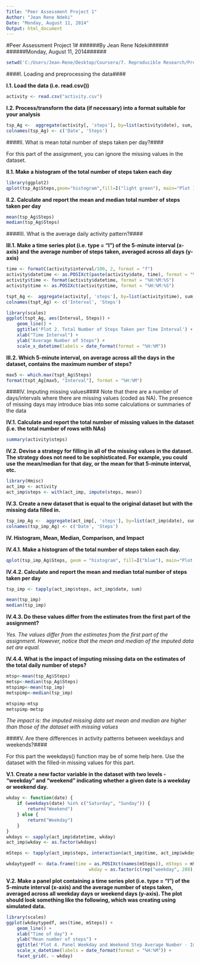```yaml
---
Title: "Peer Assessment Project 1"
Author: "Jean Rene Ndeki"
Date: "Monday, August 11, 2014"
Output: html_document
---
```

#Peer Assessment Project 1#
######By Jean Rene Ndeki######
######Monday, August 11, 2014######

```r
setwd('C:/Users/Jean-Rene/Desktop/Coursera/7. Reproducible Research/Project 1/Data')
```

####I. Loading and preprocessing the data####

**I.1. Load the data (i.e. read.csv())**

```r
activity <- read.csv("activity.csv")
```

**I.2. Process/transform the data (if necessary) into a format suitable for your analysis**

```r
tsp_Ag <-  aggregate(activity[, 'steps'], by=list(activity$date), sum, na.rm = TRUE)
colnames(tsp_Ag) <- c('Date', 'Steps')
```

####II. What is mean total number of steps taken per day?####

For this part of the assignment, you can ignore the missing values in the dataset.

**II.1. Make a histogram of the total number of steps taken each day**

```r
library(ggplot2)
qplot(tsp_Ag$Steps,geom="histogram",fill=I("light green"), main="Plot 1. Daily Total Number Steps",xlab="Total steps",ylab="Frequency")
```

**II.2. Calculate and report the mean and median total number of steps taken per day**

```r
mean(tsp_Ag$Steps)
median(tsp_Ag$Steps)
```

####III. What is the average daily activity pattern?####

**III.1. Make a time series plot (i.e. type = "l") of the 5-minute interval (x-axis) and the average number of steps taken, averaged across all days (y-axis)**

```r
time <- formatC(activity$interval/100, 2, format = "f")
activity$datetime <- as.POSIXct(paste(activity$date, time), format = "%Y-%m-%d %H.%M",tz = "GMT")
activity$time <- format(activity$datetime, format = "%H:%M:%S")
activity$time <- as.POSIXct(activity$time, format = "%H:%M:%S")

tspt_Ag <-  aggregate(activity[, 'steps'], by=list(activity$time), sum, na.rm = TRUE)
colnames(tspt_Ag) <- c('Interval', 'Steps')
```

```r
library(scales)
ggplot(tspt_Ag, aes(Interval, Steps)) + 
    geom_line() + 
    ggtitle('Plot 2. Total Number of Steps Taken per Time Interval') +
    xlab("Time Interval") + 
    ylab("Average Number of Steps") + 
    scale_x_datetime(labels = date_format(format = "%H:%M"))
```

**III.2. Which 5-minute interval, on average across all the days in the dataset, contains the maximum number of steps?**

```r
max5 <- which.max(tspt_Ag$Steps)
format(tspt_Ag[max5, "Interval"], format = "%H:%M")
```

####IV. Imputing missing values####
Note that there are a number of days/intervals where there are missing values (coded as NA). The presence of missing days may introduce bias into some calculations or summaries of the data

**IV.1. Calculate and report the total number of missing values in the dataset (i.e. the total number of rows with NAs)**

```r
summary(activity$steps)
```


**IV.2. Devise a strategy for filling in all of the missing values in the dataset. The strategy does not need to be sophisticated. For example, you could use the mean/median for that day, or the mean for that 5-minute interval, etc.**

```r
library(Hmisc)
act_imp <- activity
act_imp$steps <- with(act_imp, impute(steps, mean))
```

**IV.3. Create a new dataset that is equal to the original dataset but with the missing data filled in.**

```r
tsp_imp_Ag <-  aggregate(act_imp[, 'steps'], by=list(act_imp$date), sum, na.rm = TRUE)
colnames(tsp_imp_Ag) <- c('Date', 'Steps')
```

**IV. Histogram, Mean, Median, Comparison, and Impact**

**IV.4.1. Make a histogram of the total number of steps taken each day.**

```r
qplot(tsp_imp_Ag$Steps, geom = "histogram", fill=I("blue"), main="Plot 3. Total Number Daily Steps - Imputed",xlab = "Total steps", ylab = "Frequency")
```

**IV.4.2. Calculate and report the mean and median total number of steps taken per day**

```r
tsp_imp <- tapply(act_imp$steps, act_imp$date, sum)
```

```r
mean(tsp_imp)
median(tsp_imp)
```

**IV.4.3. Do these values differ from the estimates from the first part of the assignment?** 

*Yes. The values differ from the estimates from the first part of the assignment. However, notice that the mean and median of the imputed data set are equal.*

**IV.4.4. What is the impact of imputing missing data on the estimates of the total daily number of steps?**

```r
mtsp<-mean(tsp_Ag$Steps)
metsp<-median(tsp_Ag$Steps)
mtspimp<-mean(tsp_imp)
metspimp<-median(tsp_imp)
```

```r
mtspimp-mtsp
metspimp-metsp
```

*The impact is: the imputed missing data set mean and median are higher than those of the dataset with missing values*

####V. Are there differences in activity patterns between weekdays and weekends?####

For this part the weekdays() function may be of some help here. Use the dataset with the filled-in missing values for this part.

**V.1. Create a new factor variable in the dataset with two levels - "weekday" and "weekend" indicating whether a given date is a weekday or weekend day.**

```r
wkday <- function(date) {
    if (weekdays(date) %in% c("Saturday", "Sunday")) {
        return("Weekend")
    } else {
        return("Weekday")
    }
}
wkdays <- sapply(act_imp$datetime, wkday)
act_imp$wkday <- as.factor(wkdays)

mSteps <- tapply(act_imp$steps, interaction(act_imp$time, act_imp$wkday), mean, na.rm = TRUE)

wkdaytypedf <- data.frame(time = as.POSIXct(names(mSteps)), mSteps = mSteps, 
                               wkday = as.factor(c(rep("weekday", 288), rep("weekend", 288))))
```

**V.2. Make a panel plot containing a time series plot (i.e. type = "l") of the 5-minute interval (x-axis) and the average number of steps taken, averaged across all weekday days or weekend days (y-axis). The plot should look something like the following, which was creating using simulated data.**

```r
library(scales)
ggplot(wkdaytypedf, aes(time, mSteps)) + 
    geom_line() + 
    xlab("Time of day") + 
    ylab("Mean number of steps") + 
    ggtitle('Plot 4. Panel Weekday and Weekend Step Average Number - Imputed') +
    scale_x_datetime(labels = date_format(format = "%H:%M")) + 
    facet_grid(. ~ wkday)
```
